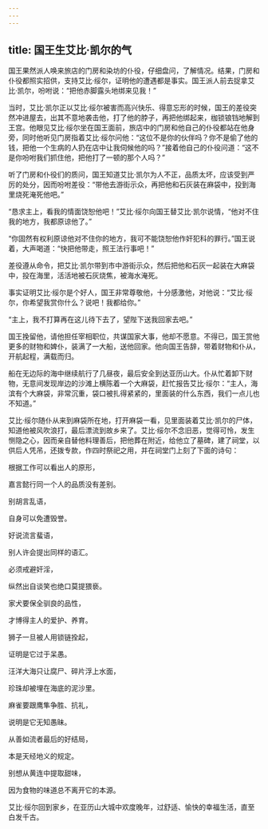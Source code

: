 ```yaml
---
---
---
```

title: 国王生艾比·凯尔的气
---




国王果然派人唤来旅店的门房和染坊的仆役，仔细盘问，了解情况。结果，门房和仆役都照实招供，支持艾比·绥尔，证明他的遭遇都是事实。国王派人前去捉拿艾比·凯尔，吩咐说：“把他赤脚露头地绑来见我！”

当时，艾比·凯尔正以艾比·绥尔被害而高兴快乐、得意忘形的时候，国王的差役突然冲进屋去，出其不意地袭击他，打了他的脖子，再把他绑起来，枷锁锒铛地解到王宫。他眼见艾比·绥尔坐在国王面前，旅店中的门房和他自己的仆役都站在他身旁，同时他听见门房指着艾比·绥尔问他：“这位不是你的伙伴吗？你不是偷了他的钱，把他一个生病的人扔在店中让我伺候他的吗？”接着他自己的仆役问道：“这不是你吩咐我们抓住他，把他打了一顿的那个人吗？”

听了门房和仆役们的质问，国王知道艾比·凯尔为人不正，品质太坏，应该受到严厉的处分，因而吩咐差役：“带他去游街示众，再把他和石灰装在麻袋中，投到海里烧死淹死他吧。”

“恳求主上，看我的情面饶恕他吧！”艾比·绥尔向国王替艾比·凯尔说情，“他对不住我的地方，我都原谅他了。”

“你固然有权利原谅他对不住你的地方，我可不能饶恕他作奸犯科的罪行。”国王说着，大声喝道：“快把他带走，照王法行事吧！”

差役遵从命令，把艾比·凯尔带到市中游街示众，然后把他和石灰一起装在大麻袋中，投在海里，活活地被石灰烧焦，被海水淹死。

事实证明艾比·绥尔是个好人，国王非常尊敬他，十分感激他，对他说：“艾比·绥尔，你希望我赏你什么？说吧！我都给你。”

“主上，我不打算再在这儿待下去了，望陛下送我回家去吧。”

国王挽留他，请他担任宰相职位，共谋国家大事，他却不愿意。不得已，国王赏他更多的财物和婢仆，装满了一大船，送他回家。他向国王告辞，带着财物和仆从，开航起程，满载而归。

船在无边际的海中继续航行了几昼夜，最后安全到达亚历山大。仆从忙着卸下财物，无意间发现岸边的沙滩上横陈着一个大麻袋，赶忙报告艾比·绥尔：“主人，海滨有个大麻袋，非常沉重，袋口被扎得紧紧的，里面装的什么东西，我们一点儿也不知道。”

艾比·绥尔随仆从来到麻袋所在地，打开麻袋一看，见里面装着艾比·凯尔的尸体，知道他被风吹浪打，最后漂流到故乡来了。艾比·绥尔不念旧恶，觉得可怜，发生恻隐之心，因而亲自替他料理善后，把他葬在附近，给他立了墓碑，建了祠堂，以供后人凭吊，还拨专款，作四时祭祀之用，并在祠堂门上刻了下面的诗句：

根据工作可以看出人的原形，

嘉言懿行同一个人的品质没有差别。

别胡言乱语，

自身可以免遭毁誉。

好说流言蜚语，

别人许会提出同样的语汇。

必须戒避奸淫，

纵然出自谈笑也绝口莫提猥亵。

家犬要保全驯良的品性，

才博得主人的爱护、养育。

狮子一旦被人用锁链拴起，

证明是它过于呆愚。

汪洋大海只让腐尸、碎片浮上水面，

珍珠却被埋在海底的泥沙里。

麻雀要跟鹰隼争胜、抗礼，

说明是它无知愚昧。

从善如流者最后的好结局，

本是天经地义的规定。

别想从黄连中提取甜味，

因为食物的味道总不离开它的本源。

艾比·绥尔回到家乡，在亚历山大城中欢度晚年，过舒适、愉快的幸福生活，直至白发千古。
